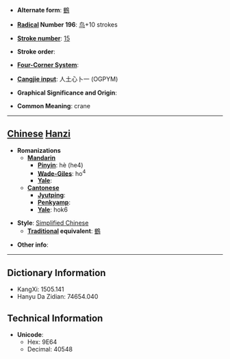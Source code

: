 * '''Alternate form''': [[鶴]]

* '''[[Wiktionary:Chinese radical index| Radical]] Number 196''': [[Wiktionary:Chinese radical index 鸟|鸟]]+10 strokes

* '''[[Wiktionary:Chinese total strokes index|Stroke number]]''': [[Wiktionary:Chinese total strokes index 15|15]]

* '''Stroke order''': 

* '''[[Wiktionary:Chinese four corner index|Four-Corner System]]''': 

* '''[[Wiktionary:Chinese Cangjie index|Cangjie input]]''': 人土心卜一 (OGPYM)

* '''Graphical Significance and Origin''': 

* '''Common Meaning''': crane

----

== [[Chinese]] [[Hanzi]] ==

* '''Romanizations'''
** '''[[Mandarin]]'''
*** '''[[Pinyin]]''': hè (he4)
*** '''[[Wade-Giles]]''': ho<sup>4</sup>
*** '''[[Yale]]''': 
** '''[[Cantonese]]'''
*** '''[[Jyutping]]''':
*** '''[[Penkyamp]]''': 
*** '''[[Yale]]''': hok6

* '''Style''': [[Simplified Chinese]] 
** '''[[Traditional Chinese|Traditional]] equivalent''': [[鶴]]

* '''Other info''': 

----

== Dictionary Information ==

* KangXi: 1505.141
* Hanyu Da Zidian: 74654.040

== Technical Information ==

* '''Unicode''':
** Hex: 9E64
** Decimal: 40548